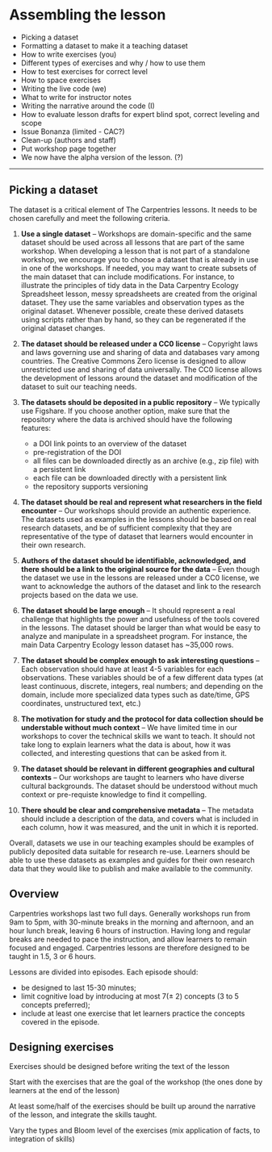 # Assembling the lesson

* Picking a dataset
* Formatting a dataset to make it a teaching dataset
* How to write exercises (you)
* Different types of exercises and why / how to use them
* How to test exercises for correct level
* How to space exercises
* Writing the live code (we)
* What to write for instructor notes
* Writing the narrative around the code (I)
* How to evaluate lesson drafts for expert blind spot, correct leveling and scope
* Issue Bonanza (limited - CAC?)
* Clean-up (authors and staff)
* Put workshop page together
* We now have the alpha version of the lesson. (?)

---

## Picking a dataset

The dataset is a critical element of The Carpentries lessons. It needs to be chosen carefully and meet the following criteria.

1. **Use a single dataset** -- Workshops are domain-specific and the same dataset should be used across all lessons that are part of the same workshop. When developing a lesson that is not part of a standalone workshop, we encourage you to choose a dataset that is already in use in one of the workshops. If needed, you may want to create subsets of the main dataset that can include modifications. For instance, to illustrate the principles of tidy data in the Data Carpentry Ecology Spreadsheet lesson, messy spreadsheets are created from the original dataset. They use the same variables and observation types as the original dataset. Whenever possible, create these derived datasets using scripts rather than by hand, so they can be regenerated if the original dataset changes.

1. **The dataset should be released under a CC0 license** -- Copyright laws and laws governing use and sharing of data and databases vary among countries. The Creative Commons Zero license is designed to allow unrestricted use and sharing of data universally. The CC0 license allows the development of lessons around the dataset and modification of the dataset to suit our teaching needs.

1. **The datasets should be deposited in a public repository** -- We typically use Figshare. If you choose another option, make sure that the repository where the data is archived should have the following features: 
   - a DOI link points to an overview of the dataset
   - pre-registration of the DOI
   - all files can be downloaded directly as an archive (e.g., zip file) with a persistent link
   - each file can be downloaded directly with a persistent link
   - the repository supports versioning


1. **The dataset should be real and represent what researchers in the field encounter** -- Our workshops should provide an authentic experience. The datasets used as examples in the lessons should be based on real research datasets, and be of sufficient complexity that they are representative of the type of dataset that learners would encounter in their own research.

1. **Authors of the dataset should be identifiable, acknowledged, and there should be a link to the original source for the data** -- Even though the dataset we use in the lessons are released under a CC0 license, we want to acknowledge the authors of the dataset and link to the research projects based on the data we use.

1. **The dataset should be large enough** -- It should represent a real challenge that highlights the power and usefulness of the tools covered in the lessons. The dataset should be larger than what would be easy to analyze and manipulate in a spreadsheet program. For instance, the main Data Carpentry Ecology lesson dataset has ~35,000 rows.

1. **The dataset should be complex enough to ask interesting questions** -- Each observation should have at least 4-5 variables for each observations. These variables should be of a few different data types (at least continuous, discrete, integers, real numbers; and depending on the domain, include more specialized data types such as date/time, GPS coordinates, unstructured text, etc.)

1. **The motivation for study and the protocol for data collection should be understable without much context** -- We have limited time in our workshops to cover the technical skills we want to teach. It should not take long to explain learners what the data is about, how it was collected, and interesting questions that can be asked from it.

1. **The dataset should be relevant in different geographies and cultural contexts** -- Our workshops are taught to learners who have diverse cultural backgrounds. The dataset should be understood without much context or pre-requiste knowledge to find it compelling.

1. **There should be clear and comprehensive metadata** -- The metadata should include a description of the data, and covers what is included in each column, how it was measured, and the unit in which it is reported.

Overall, datasets we use in our teaching examples should be examples of publicly deposited data suitable for research re-use. Learners should be able to use these datasets as examples and guides for their own research data that they would like to publish and make available to the community.

## Overview 

Carpentries workshops last two full days. Generally workshops run from 9am to 5pm, with 30-minute breaks in the morning and afternoon, and an hour lunch break, leaving 6 hours of instruction. Having long and regular breaks are needed to pace the instruction, and allow learners to remain focused and engaged. Carpentries lessons are therefore designed to be taught in 1.5, 3 or 6 hours.

Lessons are divided into episodes. Each episode should:

- be designed to last 15-30 minutes;
- limit cognitive load by introducing at most 7($\pm$ 2) concepts (3 to 5 concepts preferred);
- include at least one exercise that let learners practice the concepts covered in the episode.

## Designing exercises

Exercises should be designed before writing the text of the lesson

Start with the exercises that are the goal of the workshop (the ones done by learners at the end of the lesson)

At least some/half of the exercises should be built up around the narrative of the lesson, and integrate the skills taught.

Vary the types and Bloom level of the exercises (mix application of facts, to integration of skills)
